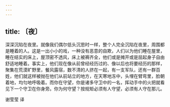 ```yaml
---
---
---
```

title: 〔夜〕
---




深深沉陷在夜里。就像我们偶尔低头沉思时一样，整个人完全沉陷在夜里，周围都是睡着的人。这是一出小小的戏，一种没有恶意的自欺，人们以为他们睡在屋里，睡在结实的床上，屋顶密不透风，床上被褥齐全，他们或是摊开或是屈起身子自由舒适地睡着。事实上，他们现在像从前曾经经历过的、像以后也将要经历的那样，聚集在荒漠旷野里，餐风露宿，数不清的人挤在一起，有一支军队，还有一群百姓，他们就这样被抛在他们从前站立的地方，在天寒地冻中，头埋在臂弯里，脸朝着地，均匀地呼吸着。而你在守望，你是诸多守卫中的一名，挥动手中的火把就看见下一个守卫在你身旁。你为何守望？按规矩必须有人守望，必须有人守在那儿。

谢莹莹 译
